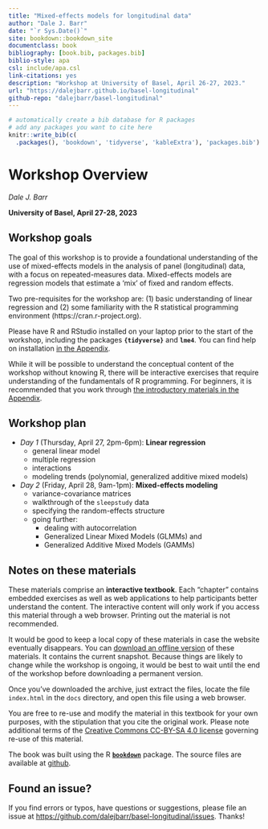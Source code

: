 ```yaml
--- 
title: "Mixed-effects models for longitudinal data"
author: "Dale J. Barr"
date: "`r Sys.Date()`"
site: bookdown::bookdown_site
documentclass: book
bibliography: [book.bib, packages.bib]
biblio-style: apa
csl: include/apa.csl
link-citations: yes
description: "Workshop at University of Basel, April 26-27, 2023."
url: "https://dalejbarr.github.io/basel-longitudinal"
github-repo: "dalejbarr/basel-longitudinal"
---
```


```r
# automatically create a bib database for R packages
# add any packages you want to cite here
knitr::write_bib(c(
  .packages(), 'bookdown', 'tidyverse', 'kableExtra'), 'packages.bib')

```

# Workshop Overview {-}

*Dale J. Barr*

**University of Basel, April 27-28, 2023**

## Workshop goals {-}

The goal of this workshop is to provide a foundational understanding of the use of mixed-effects models in the analysis of panel (longitudinal) data, with a focus on repeated-measures data. Mixed-effects models are regression models that estimate a 'mix' of fixed and random effects. 

Two pre-requisites for the workshop are: (1) basic understanding of linear regression and (2) some familiarity with the R statistical programming environment (https://cran.r-project.org). 

Please have R and RStudio installed on your laptop prior to the start of the workshop, including the packages **`{tidyverse}`** and **`lme4`**. You can find help on installation [in the Appendix](installing-and-configuring-rrstudio.html).

While it will be possible to understand the conceptual content of the workshop without knowing R, there will be interactive exercises that require understanding of the fundamentals of R programming. For beginners, it is recommended that you work through [the introductory materials in the Appendix](coding-in-r-with-the-rstudio-ide.html).

## Workshop plan {-}

- *Day 1* (Thursday, April 27, 2pm-6pm): **Linear regression**
  - general linear model
  - multiple regression
  - interactions
  - modeling trends (polynomial, generalized additive mixed models)

- *Day 2* (Friday, April 28, 9am-1pm): **Mixed-effects modeling**
  - variance-covariance matrices
  - walkthrough of the `sleepstudy` data
  - specifying the random-effects structure
  - going further:
    - dealing with autocorrelation
    - Generalized Linear Mixed Models (GLMMs) and
    - Generalized Additive Mixed Models (GAMMs)

## Notes on these materials {-}

These materials comprise an **interactive textbook**. Each "chapter" contains embedded exercises as well as web applications to help participants better understand the content. The interactive content will only work if you access this material through a web browser. Printing out the material is not recommended. 

It would be good to keep a local copy of these materials in case the website eventually disappears. You can [download an offline version](basel-longitudinal.zip){target="_download"} of these materials. It contains the current snapshot. Because things are likely to change while the workshop is ongoing, it would be best to wait until the end of the workshop before downloading a permanent version.

Once you've downloaded the archive, just extract the files, locate the file `index.html` in the `docs` directory, and open this file using a web browser.

You are free to re-use and modify the material in this textbook for your own purposes, with the stipulation that you cite the original work. Please note additional terms of the [Creative Commons CC-BY-SA 4.0 license](https://creativecommons.org/licenses/by-sa/4.0/) governing re-use of this material.

The book was built using the R [**`bookdown`**](https://bookdown.org) package. The source files are available at [github](https://github.com/dalejbarr/basel-longitudinal).

## Found an issue? {-}

If you find errors or typos, have questions or suggestions, please file an issue at <https://github.com/dalejbarr/basel-longitudinal/issues>. Thanks!
